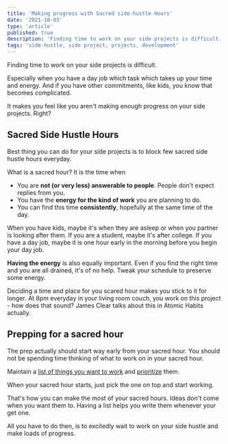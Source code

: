 ```yaml
---
title: 'Making progress with Sacred side-hustle Hours'
date: '2021-10-03'
type: 'article'
published: true
description: 'Finding time to work on your side projects is difficult. Especially when you have a day job which task which takes up your time and energy.'
tags: 'side-hustle, side project, projects, development'
---
```


Finding time to work on your side projects is difficult.

Especially when you have a day job which task which takes up your time and energy. And if you have other commitments, like kids, you know that becomes complicated.

It makes you feel like you aren't making enough progress on your side projects. Right?

## Sacred Side Hustle Hours

Best thing you can do for your side projects is to block few sacred side hustle hours everyday.

What is a sacred hour? It is the time when

- You are **not (or very less) answerable to people**. People don't expect replies from you.
- You have the **energy for the kind of work** you are planning to do.
- You can find this time **consistently**, hopefully at the same time of the day.

When you have kids, maybe it's when they are asleep or when you partner is looking after them. If you are a student, maybe it's after college. If you have a day job, maybe it is one hour early in the morning before you begin your day job.

**Having the energy** is also equally important. Even if you find the right time and you are all drained, it's of no help. Tweak your schedule to preserve some energy.

Deciding a time and place for you scared hour makes you stick to it for longer. At 8pm everyday in your living room couch, you work on this project - how does that sound? James Clear talks about this in Atomic Habits actually.

## Prepping for a sacred hour

The prep actually should start way early from your sacred hour. You should not be spending time thinking of what to work on in your sacred hour.

Maintain a [list of things you want to work](https://hackletter.email/37) and [prioritize](https://aravindballa.com/writings/prioritization-for-side-projects/) them.

When your sacred hour starts, just pick the one on top and start working.

That's how you can make the most of your sacred hours. Ideas don't come when you want them to. Having a list helps you write them whenever your get one.

All you have to do then, is to excitedly wait to work on your side hustle and make loads of progress.

